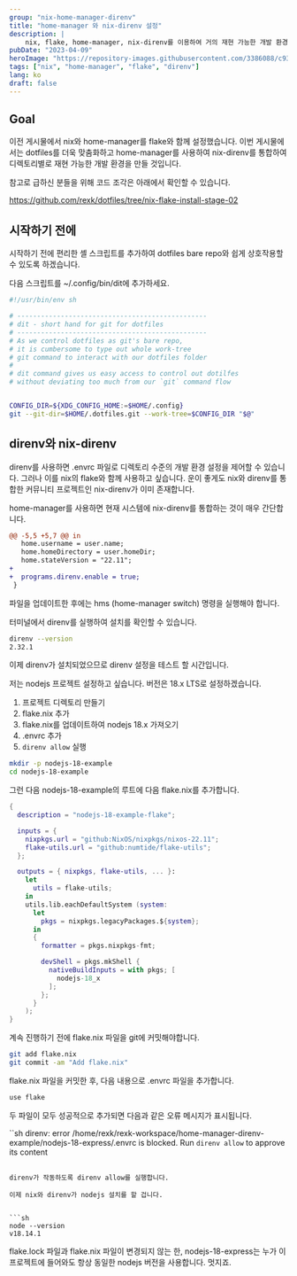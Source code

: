 ```yaml
---
group: "nix-home-manager-direnv"
title: "home-manager 와 nix-direnv 설정"
description: |
    nix, flake, home-manager, nix-direnv를 이용하여 거의 재현 가능한 개발 환경을 각 디렉토리마다 구성할 수 있습니다. 이를 통해 도커나 가상 머신 없이도 조금씩 다른 개발 환경 구성 간에 쉽게 전환할 수 있습니다. 이를 통해 개발자는 프로젝트마다 환경을 쉽게 관리하고, 이전과 같은 개발 환경에서 작업을 계속할 수 있습니다. 이는 팀 프로젝트에서 특히 유용하며, 모든 팀원이 동일한 개발 환경을 유지할 수 있도록 합니다.
pubDate: "2023-04-09"
heroImage: "https://repository-images.githubusercontent.com/3386088/c9347c80-7b49-11e9-972e-03413da7be7a"
tags: ["nix", "home-manager", "flake", "direnv"]
lang: ko
draft: false
---
```


## Goal

이전 게시물에서 nix와 home-manager를 flake와 함께 설정했습니다. 이번 게시물에서는 dotfiles를 더욱 맞춤화하고 home-manager를 사용하여 nix-direnv를 통합하여 디렉토리별로 재현 가능한 개발 환경을 만들 것입니다.

참고로 급하신 분들을 위해 코드 조각은 아래에서 확인할 수 있습니다.

https://github.com/rexk/dotfiles/tree/nix-flake-install-stage-02

## 시작하기 전에

시작하기 전에 편리한 셸 스크립트를 추가하여 dotfiles bare repo와 쉽게 상호작용할 수 있도록 하겠습니다.

다음 스크립트를 ~/.config/bin/dit에 추가하세요.

```sh
#!/usr/bin/env sh

# ------------------------------------------------
# dit - short hand for git for dotfiles
# ------------------------------------------------
# As we control dotfiles as git's bare repo, 
# it is cumbersome to type out whole work-tree
# git command to interact with our dotfiles folder
#
# dit command gives us easy access to control out dotilfes
# without deviating too much from our `git` command flow


CONFIG_DIR=${XDG_CONFIG_HOME:=$HOME/.config}
git --git-dir=$HOME/.dotfiles.git --work-tree=$CONFIG_DIR "$@"
```

## direnv와 nix-direnv

direnv를 사용하면 .envrc 파일로 디렉토리 수준의 개발 환경 설정을 제어할 수 있습니다. 그러나 이를 nix의 flake와 함께 사용하고 싶습니다. 운이 좋게도 nix와 direnv를 통합한 커뮤니티 프로젝트인 nix-direnv가 이미 존재합니다.

home-manager를 사용하면 현재 시스템에 nix-direnv를 통합하는 것이 매우 간단합니다.


```diff
@@ -5,5 +5,7 @@ in
   home.username = user.name;
   home.homeDirectory = user.homeDir;
   home.stateVersion = "22.11";
+
+  programs.direnv.enable = true;
 }
 ```


파일을 업데이트한 후에는 hms (home-manager switch) 명령을 실행해야 합니다.

터미널에서 direnv를 실행하여 설치를 확인할 수 있습니다.

```sh
direnv --version
2.32.1
```

이제 direnv가 설치되었으므로 direnv 설정을 테스트 할 시간입니다.

저는 nodejs 프로젝트 설정하고 싶습니다. 버전은 18.x LTS로 설정하겠습니다.

1. 프로젝트 디렉토리 만들기
2. flake.nix 추가
3. flake.nix를 업데이트하여 nodejs 18.x 가져오기
4. .envrc 추가
5. `direnv allow` 실행


```sh
mkdir -p nodejs-18-example
cd nodejs-18-example
```

그런 다음 nodejs-18-example의 루트에 다음 flake.nix를 추가합니다.

```nix
{
  description = "nodejs-18-example-flake";

  inputs = {
    nixpkgs.url = "github:NixOS/nixpkgs/nixos-22.11";
    flake-utils.url = "github:numtide/flake-utils";
  };

  outputs = { nixpkgs, flake-utils, ... }:
    let
      utils = flake-utils;
    in
    utils.lib.eachDefaultSystem (system:
      let
        pkgs = nixpkgs.legacyPackages.${system};
      in
      {
        formatter = pkgs.nixpkgs-fmt;

        devShell = pkgs.mkShell {
          nativeBuildInputs = with pkgs; [
            nodejs-18_x
          ];
        };
      }
    );
}
```

계속 진행하기 전에 flake.nix 파일을 git에 커밋해야합니다.

```sh
git add flake.nix
git commit -am "Add flake.nix"
```

flake.nix 파일을 커밋한 후, 다음 내용으로 .envrc 파일을 추가합니다.


```sh
use flake
```

두 파일이 모두 성공적으로 추가되면 다음과 같은 오류 메시지가 표시됩니다.

``sh
direnv: error /home/rexk/rexk-workspace/home-manager-direnv-example/nodejs-18-express/.envrc is blocked. Run `direnv allow` to approve its content
```

direnv가 작동하도록 direnv allow를 실행합니다.

이제 nix와 direnv가 nodejs 설치를 할 겁니다.


```sh
node --version
v18.14.1
```

flake.lock 파일과 flake.nix 파일이 변경되지 않는 한, nodejs-18-express는 누가 이 프로젝트에 들어와도 항상 동일한 nodejs 버전을 사용합니다. 멋지죠.
